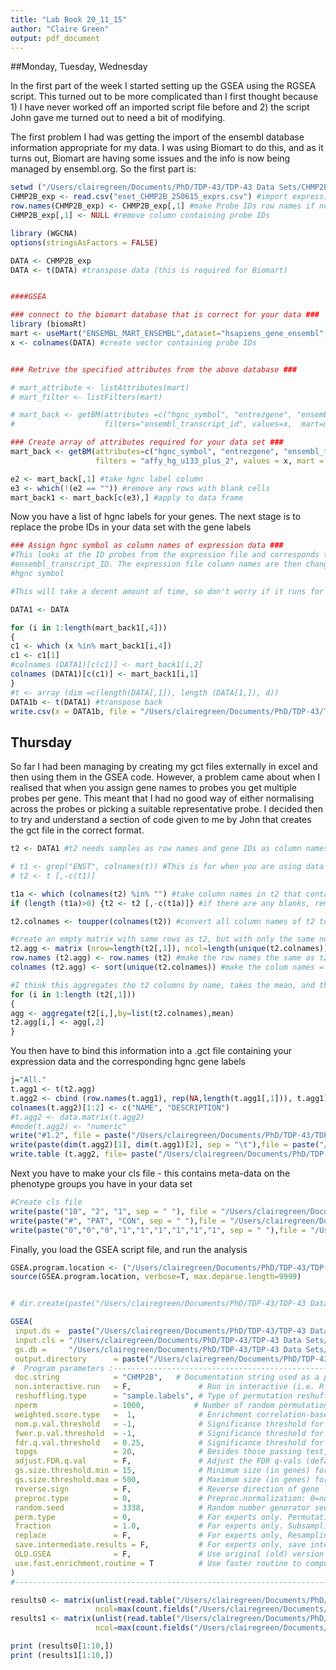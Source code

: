 ```yaml
---
title: "Lab Book 20_11_15"
author: "Claire Green"
output: pdf_document
---
```


##Monday, Tuesday, Wednesday

In the first part of the week I started setting up the GSEA using the RGSEA script. This turned out to be more complicated than I first thought because 1) I have never worked off an imported script file before and 2) the script John gave me turned out to need a bit of modifying. 

The first problem I had was getting the import of the ensembl database information appropriate for my data. I was using Biomart to do this, and as it turns out, Biomart are having some issues and the info is now being managed by ensembl.org. So the first part is:

```r
setwd ("/Users/clairegreen/Documents/PhD/TDP-43/TDP-43 Data Sets/CHMP2B/") #set working directory
CHMP2B_exp <- read.csv("eset_CHMP2B_250615_exprs.csv") #import expression file
row.names(CHMP2B_exp) <- CHMP2B_exp[,1] #make Probe IDs row names if not already done
CHMP2B_exp[,1] <- NULL #remove column containing probe IDs

library (WGCNA)
options(stringsAsFactors = FALSE)

DATA <- CHMP2B_exp 
DATA <- t(DATA) #transpose data (this is required for Biomart)


####GSEA

### connect to the biomart database that is correct for your data ###
library (biomaRt)
mart <- useMart("ENSEMBL_MART_ENSEMBL",dataset="hsapiens_gene_ensembl", host="www.ensembl.org") 
x <- colnames(DATA) #create vector containing probe IDs


### Retrive the specified attributes from the above database ###

# mart_attribute <- listAttributes(mart)
# mart_filter <- listFilters(mart)

# mart_back <- getBM(attributes =c("hgnc_symbol", "entrezgene", "ensembl_transcript_id"), 
#                    filters="ensembl_transcript_id", values=x,  mart=mart)

### Create array of attributes required for your data set ###
mart_back <- getBM(attributes=c("hgnc_symbol", "entrezgene", "ensembl_transcript_id","affy_hg_u133_plus_2"), 
                   filters = "affy_hg_u133_plus_2", values = x, mart = mart)

e2 <- mart_back[,1] #take hgnc label column
e3 <- which(!(e2 == "")) #remove any rows with blank cells
mart_back1 <- mart_back[c(e3),] #apply to data frame
```

Now you have a list of hgnc labels for your genes. The next stage is to replace the probe IDs in your data set with the gene labels

```r

### Assign hgnc symbol as column names of expression data ###
#This looks at the ID probes from the expression file and corresponds them to the list
#ensembl_transcript_ID. The expression file column names are then changed to the corresponding 
#hgnc symbol

#This will take a decent amount of time, so don't worry if it runs for 30 minutes+

DATA1 <- DATA

for (i in 1:length(mart_back1[,4])) 
{
c1 <- which (x %in% mart_back1[i,4])
c1 <- c1[1]
#colnames (DATA1)[c(c1)] <- mart_back1[i,2]
colnames (DATA1)[c(c1)] <- mart_back1[i,1]
}
#t <- array (dim =c(length(DATA[,1]), length (DATA[1,]), d))
DATA1b <- t(DATA1) #transpose back
write.csv(x = DATA1b, file = "/Users/clairegreen/Documents/PhD/TDP-43/TDP-43 Data Sets/CHMP2B/CHMP2B_exprs_gene")
```

## Thursday

So far I had been managing by creating my gct files externally in excel and then using them in the GSEA code. However, a problem came about when I realised that when you assign gene names to probes you get multiple probes per gene. This meant that I had no good way of either normalising across the probes or picking a suitable representative probe. I decided then to try and understand a section of code given to me by John that creates the gct file in the correct format. 

```r
t2 <- DATA1 #t2 needs samples as row names and gene IDs as column names

# t1 <- grep("ENST", colnames(t)) #This is for when you are using data with ensembl transcript IDs
# t2 <- t [,-c(t1)]

t1a <- which (colnames(t2) %in% "") #take column names in t2 that contain blanks
if (length (t1a)>0) {t2 <- t2 [,-c(t1a)]} #if there are any blanks, remove them (this will be 0 if you do not)

t2.colnames <- toupper(colnames(t2)) #convert all column names of t2 to uppercase

#create an empty matrix with same rows as t2, but with only the same number of columns as unique names
t2.agg <- matrix (nrow=length(t2[,1]), ncol=length(unique(t2.colnames))) 
row.names (t2.agg) <- row.names (t2) #make the row names the same as t2
colnames (t2.agg) <- sort(unique(t2.colnames)) #make the colum names = to unique t2 column names and sort

#I think this aggregates the t2 columns by name, takes the mean, and then applies it back to the data frame 
for (i in 1:length (t2[,1]))
{
agg <- aggregate(t2[i,],by=list(t2.colnames),mean)
t2.agg[i,] <- agg[,2]
}
```

You then have to bind this information into a .gct file containing your expression data and the corresponding hgnc gene labels

```r
j="All."
t.agg1 <- t(t2.agg)
t.agg2 <- cbind (row.names(t.agg1), rep(NA,length(t.agg1[,1])), t.agg1)
colnames(t.agg2)[1:2] <- c("NAME", "DESCRIPTION")
#t.agg2 <- data.matrix(t.agg2)
#mode(t.agg2) <- "numeric"
write("#1.2", file = paste("/Users/clairegreen/Documents/PhD/TDP-43/TDP-43 Data Sets/CHMP2B/", j, "CHMP2B.gct", sep=""), append = F)
write(paste(dim(t.agg2)[1], dim(t.agg1)[2], sep = "\t"),file = paste("/Users/clairegreen/Documents/PhD/TDP-43/TDP-43 Data Sets/CHMP2B/", j, "CHMP2B.gct", sep=""), append = T)
write.table (t.agg2, file= paste("/Users/clairegreen/Documents/PhD/TDP-43/TDP-43 Data Sets/CHMP2B/", j, "CHMP2B.gct", sep=""), row.names=FALSE, append = T, sep = "\t", col.names=TRUE, quote=FALSE)
```

Next you have to make your cls file - this contains meta-data on the phenotype groups you have in your data set

```r
#Create cls file
write(paste("10", "2", "1", sep = " "), file = "/Users/clairegreen/Documents/PhD/TDP-43/TDP-43 Data Sets/CHMP2B/CHMP2B_pheno.cls", append = F)
write(paste("#", "PAT", "CON", sep = " "),file = "/Users/clairegreen/Documents/PhD/TDP-43/TDP-43 Data Sets/CHMP2B/CHMP2B_pheno.cls", append = T)
write(paste("0","0","0","1","1","1","1","1","1", sep = " "),file = "/Users/clairegreen/Documents/PhD/TDP-43/TDP-43 Data Sets/CHMP2B/CHMP2B_pheno.cls", append = T)
```

Finally, you load the GSEA script file, and run the analysis

```r
GSEA.program.location <- ("/Users/clairegreen/Documents/PhD/TDP-43/TDP-43 Data Sets/GSEA-P-R/GSEA.1.0.R")   #  R source program (change pathname to the right location in local machine)
source(GSEA.program.location, verbose=T, max.deparse.length=9999)


# dir.create(paste("/Users/clairegreen/Documents/PhD/TDP-43/TDP-43 Data Sets/C9orf72_LCM/GSEA_output"))

GSEA(                                                                    # Input/Output Files :-------------------------------------------
 input.ds =  paste("/Users/clairegreen/Documents/PhD/TDP-43/TDP-43 Data Sets/CHMP2B/All.CHMP2B.gct"), # Input gene expression Affy dataset file in RES or GCT format
 input.cls = "/Users/clairegreen/Documents/PhD/TDP-43/TDP-43 Data Sets/CHMP2B/CHMP2B_pheno.cls", # Input class vector (phenotype) file in CLS format
 gs.db =     "/Users/clairegreen/Documents/PhD/TDP-43/TDP-43 Data Sets/GSEA-P-R/GeneSetDatabases/c5.bp.v5.0.symbols.gmt", # Gene set database in GMT format
 output.directory      = paste("/Users/clairegreen/Documents/PhD/TDP-43/TDP-43 Data Sets/CHMP2B/GSEA2/","/", sep=""),        # Directory where to store output and results (default: "")
#  Program parameters :-------------------------------------------------------------------------------------------------------------------------
 doc.string            = "CHMP2B",   # Documentation string used as a prefix to name result files (default: "GSEA.analysis")
 non.interactive.run   = F,               # Run in interactive (i.e. R GUI) or batch (R command line) mode (default: F)
 reshuffling.type      = "sample.labels", # Type of permutation reshuffling: "sample.labels" or "gene.labels" (default: "sample.labels" 
 nperm                 = 1000,           # Number of random permutations (default: 1000)
 weighted.score.type   =  1,              # Enrichment correlation-based weighting: 0=no weight (KS), 1= weigthed, 2 = over-weigthed (default: 1)
 nom.p.val.threshold   = -1,              # Significance threshold for nominal p-vals for gene sets (default: -1, no thres)
 fwer.p.val.threshold  = -1,              # Significance threshold for FWER p-vals for gene sets (default: -1, no thres)
 fdr.q.val.threshold   = 0.25,            # Significance threshold for FDR q-vals for gene sets (default: 0.25)
 topgs                 = 20,              # Besides those passing test, number of top scoring gene sets used for detailed reports (default: 10)
 adjust.FDR.q.val      = F,               # Adjust the FDR q-vals (default: F)
 gs.size.threshold.min = 15,              # Minimum size (in genes) for database gene sets to be considered (default: 25)
 gs.size.threshold.max = 500,             # Maximum size (in genes) for database gene sets to be considered (default: 500)
 reverse.sign          = F,               # Reverse direction of gene list (pos. enrichment becomes negative, etc.) (default: F)
 preproc.type          = 0,               # Preproc.normalization: 0=none, 1=col(z-score)., 2=col(rank) and row(z-score)., 3=col(rank). (def: 0)
 random.seed           = 3338,            # Random number generator seed. (default: 123456)
 perm.type             = 0,               # For experts only. Permutation type: 0 = unbalanced, 1 = balanced (default: 0)
 fraction              = 1.0,             # For experts only. Subsampling fraction. Set to 1.0 (no resampling) (default: 1.0)
 replace               = F,               # For experts only, Resampling mode (replacement or not replacement) (default: F)
 save.intermediate.results = F,           # For experts only, save intermediate results (e.g. matrix of random perm. scores) (default: F)
 OLD.GSEA              = F,               # Use original (old) version of GSEA (default: F)
 use.fast.enrichment.routine = T          # Use faster routine to compute enrichment for random permutations (default: T)
)
#-----------------------------------------------------------------------------------------------------------------------------------------------

results0 <- matrix(unlist(read.table("/Users/clairegreen/Documents/PhD/TDP-43/TDP-43 Data Sets/CHMP2B/GSEA//C9_GSEA.SUMMARY.RESULTS.REPORT.0.txt", sep="",fill=T)),
                   ncol=max(count.fields("/Users/clairegreen/Documents/PhD/TDP-43/TDP-43 Data Sets/CHMP2B/GSEA//C9_GSEA.SUMMARY.RESULTS.REPORT.0.txt", sep="")),byrow=F)
results1 <- matrix(unlist(read.table("/Users/clairegreen/Documents/PhD/TDP-43/TDP-43 Data Sets/CHMP2B/GSEA//C9_GSEA.SUMMARY.RESULTS.REPORT.1.txt", sep="",fill=T)),
                   ncol=max(count.fields("/Users/clairegreen/Documents/PhD/TDP-43/TDP-43 Data Sets/CHMP2B/GSEA//C9_GSEA.SUMMARY.RESULTS.REPORT.1.txt", sep="")),byrow=F)

print (results0[1:10,])
print (results1[1:10,])
```